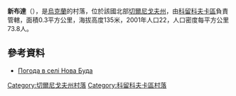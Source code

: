 {{coord|51|42|33|N|32|3|18|E|scale:100000|display=title}}

'''新布達'''（{{lang-uk|Нова Буда}}），是[[烏克蘭|烏克蘭]]的村落，位於該國北部[[切爾尼戈夫州|切爾尼戈夫州]]，由[[科留科夫卡區|科留科夫卡區]]負責管轄，面積0.3平方公里，海拔高度135米，2001年人口22，人口密度每平方公里73.8人。

==參考資料==
* [http://weather.in.ua/ua/chernigovskaja/17016 Погода в селі Нова Буда] {{Wayback|url=http://weather.in.ua/ua/chernigovskaja/17016 |date=20111220095329 }}

[[Category:切爾尼戈夫州村落|Category:切爾尼戈夫州村落]]
[[Category:科留科夫卡區村落|Category:科留科夫卡區村落]]


{{Chernihiv-geo-stub}}